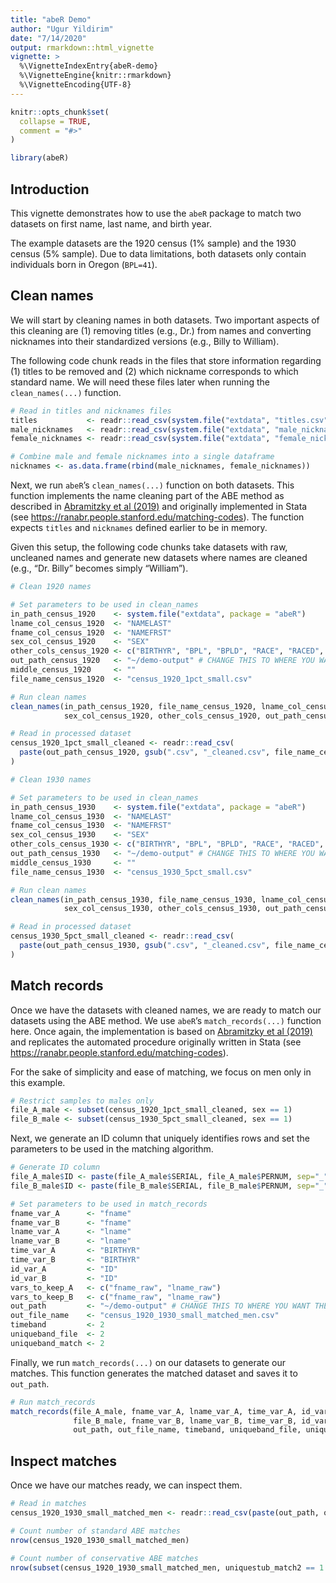 ```yaml
---
title: "abeR Demo"
author: "Ugur Yildirim"
date: "7/14/2020"
output: rmarkdown::html_vignette
vignette: >
  %\VignetteIndexEntry{abeR-demo}
  %\VignetteEngine{knitr::rmarkdown}
  %\VignetteEncoding{UTF-8}
---
```


```r
knitr::opts_chunk$set(
  collapse = TRUE,
  comment = "#>"
)
```

```r
library(abeR)
```

## Introduction

This vignette demonstrates how to use the `abeR` package to match two datasets on first name, last name, and birth year.

The example datasets are the 1920 census (1% sample) and the 1930 census (5% sample). Due to data limitations, both datasets only contain individuals born in Oregon (`BPL=41`).

## Clean names

We will start by cleaning names in both datasets. Two important aspects of this cleaning are (1) removing titles (e.g., Dr.) from names and converting nicknames into their standardized versions (e.g., Billy to William).

The following code chunk reads in the files that store information regarding (1) titles to be removed and (2) which nickname corresponds to which standard name. We will need these files later when running the `clean_names(...)` function.

```r
# Read in titles and nicknames files
titles           <- readr::read_csv(system.file("extdata", "titles.csv",           package = "abeR"))
male_nicknames   <- readr::read_csv(system.file("extdata", "male_nicknames.csv",   package = "abeR"))
female_nicknames <- readr::read_csv(system.file("extdata", "female_nicknames.csv", package = "abeR"))

# Combine male and female nicknames into a single dataframe
nicknames <- as.data.frame(rbind(male_nicknames, female_nicknames))
```

Next, we run `abeR`'s `clean_names(...)` function on both datasets. This function implements the name cleaning part of the ABE method as described in [Abramitzky et al (2019)](https://ranabr.people.stanford.edu/sites/g/files/sbiybj5391/f/linking_may2019.pdf) and originally implemented in Stata (see <https://ranabr.people.stanford.edu/matching-codes>). The function expects `titles` and `nicknames` defined earlier to be in memory.

Given this setup, the following code chunks take datasets with raw, uncleaned names and generate new datasets where names are cleaned (e.g., "Dr. Billy" becomes simply "William").

```r
# Clean 1920 names

# Set parameters to be used in clean_names
in_path_census_1920    <- system.file("extdata", package = "abeR")
lname_col_census_1920  <- "NAMELAST"
fname_col_census_1920  <- "NAMEFRST"
sex_col_census_1920    <- "SEX"
other_cols_census_1920 <- c("BIRTHYR", "BPL", "BPLD", "RACE", "RACED", "SERIAL", "PERNUM", "AGE")
out_path_census_1920   <- "~/demo-output" # CHANGE THIS TO WHERE YOU WANT THE PROCESSED FILE TO BE SAVED
middle_census_1920     <- ""
file_name_census_1920  <- "census_1920_1pct_small.csv"

# Run clean names
clean_names(in_path_census_1920, file_name_census_1920, lname_col_census_1920, fname_col_census_1920,
            sex_col_census_1920, other_cols_census_1920, out_path_census_1920, middle_census_1920)

# Read in processed dataset
census_1920_1pct_small_cleaned <- readr::read_csv(
  paste(out_path_census_1920, gsub(".csv", "_cleaned.csv", file_name_census_1920), sep="/")
)
```

```r
# Clean 1930 names

# Set parameters to be used in clean_names
in_path_census_1930    <- system.file("extdata", package = "abeR")
lname_col_census_1930  <- "NAMELAST"
fname_col_census_1930  <- "NAMEFRST"
sex_col_census_1930    <- "SEX"
other_cols_census_1930 <- c("BIRTHYR", "BPL", "BPLD", "RACE", "RACED", "SERIAL", "PERNUM", "AGE")
out_path_census_1930   <- "~/demo-output" # CHANGE THIS TO WHERE YOU WANT THE PROCESSED FILE TO BE SAVED
middle_census_1930     <- ""
file_name_census_1930  <- "census_1930_5pct_small.csv"

# Run clean names
clean_names(in_path_census_1930, file_name_census_1930, lname_col_census_1930, fname_col_census_1930,
            sex_col_census_1930, other_cols_census_1930, out_path_census_1930, middle_census_1930)

# Read in processed dataset
census_1930_5pct_small_cleaned <- readr::read_csv(
  paste(out_path_census_1930, gsub(".csv", "_cleaned.csv", file_name_census_1930), sep="/")
)
```

## Match records

Once we have the datasets with cleaned names, we are ready to match our datasets using the ABE method. We use `abeR`'s `match_records(...)` function here. Once again, the implementation is based on [Abramitzky et al (2019)](https://ranabr.people.stanford.edu/sites/g/files/sbiybj5391/f/linking_may2019.pdf) and replicates the automated procedure originally written in Stata (see <https://ranabr.people.stanford.edu/matching-codes>).

For the sake of simplicity and ease of matching, we focus on men only in this example. 

```r
# Restrict samples to males only
file_A_male <- subset(census_1920_1pct_small_cleaned, sex == 1)
file_B_male <- subset(census_1930_5pct_small_cleaned, sex == 1)
```

Next, we generate an ID column that uniquely identifies rows and set the parameters to be used in the matching algorithm.

```r
# Generate ID column
file_A_male$ID <- paste(file_A_male$SERIAL, file_A_male$PERNUM, sep="_")
file_B_male$ID <- paste(file_B_male$SERIAL, file_B_male$PERNUM, sep="_")

# Set parameters to be used in match_records
fname_var_A      <- "fname"
fname_var_B      <- "fname"
lname_var_A      <- "lname"
lname_var_B      <- "lname"
time_var_A       <- "BIRTHYR"
time_var_B       <- "BIRTHYR"
id_var_A         <- "ID"
id_var_B         <- "ID"
vars_to_keep_A   <- c("fname_raw", "lname_raw")
vars_to_keep_B   <- c("fname_raw", "lname_raw")
out_path         <- "~/demo-output" # CHANGE THIS TO WHERE YOU WANT THE PROCESSED FILE TO BE SAVED
out_file_name    <- "census_1920_1930_small_matched_men.csv"
timeband         <- 2
uniqueband_file  <- 2
uniqueband_match <- 2
```

Finally, we run `match_records(...)` on our datasets to generate our matches. This function generates the matched dataset and saves it to `out_path`.

```r
# Run match_records
match_records(file_A_male, fname_var_A, lname_var_A, time_var_A, id_var_A, vars_to_keep_A,
              file_B_male, fname_var_B, lname_var_B, time_var_B, id_var_B, vars_to_keep_B,
              out_path, out_file_name, timeband, uniqueband_file, uniqueband_match)
```

## Inspect matches

Once we have our matches ready, we can inspect them. 

```r
# Read in matches
census_1920_1930_small_matched_men <- readr::read_csv(paste(out_path, out_file_name, sep="/"))

# Count number of standard ABE matches
nrow(census_1920_1930_small_matched_men)

# Count number of conservative ABE matches
nrow(subset(census_1920_1930_small_matched_men, uniquestub_match2 == 1 & uniquestub_file2 == 1))
```
